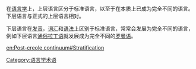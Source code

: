 {{Unreferenced|time=2015-02-16T01:45:50+00:00}}

在[[语言学|语言学]]上，上层语言区分于标准语言，以至于在本质上已成为完全不同的语言。下层语言与正式的上层语言相对。

下层语言在[[发音|发音]]，[[词汇|词汇]]和[[语法|语法]]上区别于标准语言，常常会发展为完全不同的语言，例如下层语言[[通俗拉丁语|通俗拉丁语]]就发展成为完全不同的[[罗曼语|罗曼语]]。

{{lang-stub}}

[[Category:语言学术语|Category:语言学术语]]

[[en:Post-creole_continuum#Stratification|en:Post-creole continuum#Stratification]]